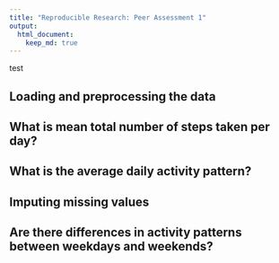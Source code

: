 ```yaml
---
title: "Reproducible Research: Peer Assessment 1"
output: 
  html_document:
    keep_md: true
---
```

test

## Loading and preprocessing the data



## What is mean total number of steps taken per day?



## What is the average daily activity pattern?



## Imputing missing values



## Are there differences in activity patterns between weekdays and weekends?
